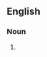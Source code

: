{{also|x-factor|X factor|x factor}}

==English==

===Noun===
{{en-noun}}

# {{alternative spelling of|X factor|lang=en}}